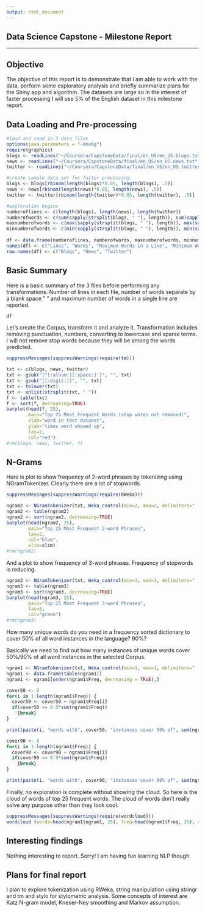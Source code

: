 ```yaml
---
output: html_document
---
```

Data Science Capstone - Milestone Report
---------
---------

Objective
---------
The objective of this report is to demonstrate that I am able to work with the data, perform some exploratory analysis and briefly summarize plans for the Shiny app and algorithm. The datasets are large so in the interest of faster processing I will use 5% of the English dataset in this milestone report.

Data Loading and Pre-processing
---------
```r
#load and read in 3 data files
options(java.parameters = "-Xmx6g")
require(graphics)
blogs <- readLines("~/Coursera/CapstoneData/final/en_US/en_US.blogs.txt", skipNul=TRUE, n=15000) #original Blogs file
news <- readLines("~/Coursera/CapstoneData/final/en_US/en_US.news.txt", skipNul=TRUE, n=15000) #original News file
twitter <- readLines("~/Coursera/CapstoneData/final/en_US/en_US.twitter.txt", skipNul=TRUE, n=15000) #original Twitter file

#create sample data set for faster processing.
blogs <- blogs[rbinom(length(blogs)*0.05, length(blogs), .5)]
news <- news[rbinom(length(news)*0.05, length(news), .5)]
twitter <- twitter[rbinom(length(twitter)*0.05, length(twitter), .5)]

#exploration begins
numberoflines <- c(length(blogs), length(news), length(twitter))
numberofwords <- c(sum(sapply(strsplit(blogs, " "), length)), sum(sapply(strsplit(news, " "), length)), sum(sapply(strsplit(twitter, " "), length)))
maxnumberofwords <- c(max(sapply(strsplit(blogs, " "), length)), max(sapply(strsplit(news, " "), length)), max(sapply(strsplit(twitter, " "), length)))
minnumberofwords <- c(min(sapply(strsplit(blogs, " "), length)), min(sapply(strsplit(news, " "), length)), min(sapply(strsplit(twitter, " "), length)))
                      
df <- data.frame(numberoflines, numberofwords, maxnumberofwords, minnumberofwords)
names(df) <- c("Lines", "Words", "Maximum Words in a Line", "Minimum Words in a Line")
row.names(df) <- c("Blogs", "News", "Twitter")

```

Basic Summary
----------

Here is a basic summary of the 3 files before performing any transformations. Number of lines in each file, number of words separate by a blank space " " and maximum number of words in a single line are reported.

```r
df
```

Let's create the Corpus, transform it and analyze it. Transformation includes removing punctuation, numbers, converting to lowercase and sparse terms. I will not remove stop words because they will be among the words predicted. 

```r
suppressMessages(suppressWarnings(require(tm)))

txt <- c(blogs, news, twitter)
txt <- gsub("[^[:alnum:][:space:]']", "", txt)
txt <- gsub("[[:digit:]]", "", txt)
txt <- tolower(txt)
txt <- unlist(strsplit(txt, " "))
f <- table(txt)
f <- sort(f, decreasing=TRUE)
barplot(head(f, 25), 
        main="Top 25 Most Frequent Words (stop words not removed)",
        xlab="word in text dataset",
        ylab="times word showed up",
        las=2,
        col="red")
#rm(blogs, news, twitter, f)
```

N-Grams
-------------

Here is plot to show frequency of 2-word phrases by tokenizing using NGramTokenizer. Clearly there are a lot of stopwords.

```r
suppressMessages(suppressWarnings(require(RWeka)))

ngram2 <- NGramTokenizer(txt, Weka_control(min=2, max=2, delimiters=" .,;:?!"))
ngram2 <- table(ngram2)
ngram2 <- sort(ngram2, decreasing=TRUE)
barplot(head(ngram2, 25), 
        main="Top 25 Most Frequent 2-word Phrases",
        las=2,
        col="blue",
        xlim=xlim)
#rm(ngram2)
```

And a plot to show frequency of 3-word phrases. Frequency of stopwords is reducing.

```r

ngram3 <- NGramTokenizer(txt, Weka_control(min=3, max=3, delimiters=" .,;:?!"))
ngram3 <- table(ngram3)
ngram3 <- sort(ngram3, decreasing=TRUE)
barplot(head(ngram3, 25), 
        main="Top 25 Most Frequent 3-word Phrases",
        las=2,
        col="green")
#rm(ngram3)
```

How many unique words do you need in a frequency sorted dictionary to cover 50% of all word instances in the language? 90%?

Basically we need to find out how many instances of unique words cover 50%/90% of all word instances in the selected Corpus.

```r

ngram1 <- NGramTokenizer(txt, Weka_control(min=1, max=1, delimiters=" .,;:?!"))
ngram1 <- data.frame(table(ngram1))
ngram1 <- ngram1[order(ngram1$Freq, decreasing = TRUE),]

cover50 <- 0
for(i in 1:length(ngram1$Freq)) {
  cover50 <- cover50 + ngram1$Freq[i]
  if(cover50 >= 0.5*sum(ngram1$Freq))
    {break}
}

print(paste(i, "words with", cover50, "instances cover 50% of", sum(ngram1$Freq), "words in the Corpus."))

cover90 <- 0
for(i in 1:length(ngram1$Freq)) {
  cover90 <- cover90 + ngram1$Freq[i]
  if(cover90 >= 0.9*sum(ngram1$Freq))
    {break}
}

print(paste(i, "words with", cover90, "instances cover 90% of", sum(ngram1$Freq), "words in the Corpus."))

```

Finally, no exploration is complete without showing the cloud. So here is the cloud of words of top 25 frequent words. The cloud of words don't really solve any purpose other than they look cool.

```r
suppressMessages(suppressWarnings(require(wordcloud)))
wordcloud (words=head(ngram1$ngram1, 25), freq=head(ngram1$Freq, 25), colors=brewer.pal(8, "Dark2"), scale=c(5, 0.10))
```


Interesting findings
-----------
Nothing interesting to report. Sorry! I am having fun learning NLP though.

Plans for final report
-----------
I plan to explore tokenization using RWeka, string manipulation using stringr and tm and stylo for stylometric analysis. Some concepts of interest are Katz N-gram model, Kneser-Ney smoothing and Markov assumption.

